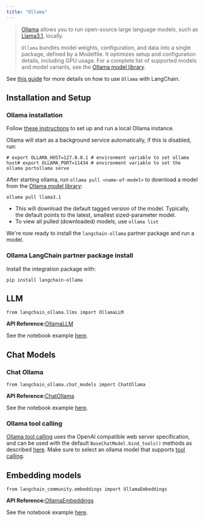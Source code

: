 ```yaml
---
title: "Ollama"
---
```


> [Ollama](https://ollama.com/) allows you to run open-source large language models, such as [Llama3.1](https://ai.meta.com/blog/meta-llama-3-1/), locally.
>
> `Ollama` bundles model weights, configuration, and data into a single package, defined by a Modelfile. It optimizes setup and configuration details, including GPU usage. For a complete list of supported models and model variants, see the [Ollama model library](https://ollama.ai/library).

See [this guide](/src/oss/how_to/local_llms) for more details on how to use `Ollama` with LangChain.

## Installation and Setup

### Ollama installation

Follow [these instructions](https://github.com/ollama/ollama?tab=readme-ov-file#ollama) to set up and run a local Ollama instance.

Ollama will start as a background service automatically, if this is disabled, run:

```
# export OLLAMA_HOST=127.0.0.1 # environment variable to set ollama host# export OLLAMA_PORT=11434 # environment variable to set the ollama portollama serve
```

After starting ollama, run `ollama pull <name-of-model>` to download a model from the [Ollama model library](https://ollama.ai/library):

```
ollama pull llama3.1
```

* This will download the default tagged version of the model. Typically, the default points to the latest, smallest sized-parameter model.
* To view all pulled (downloaded) models, use `ollama list`

We're now ready to install the `langchain-ollama` partner package and run a model.

### Ollama LangChain partner package install

Install the integration package with:

```
pip install langchain-ollama
```

## LLM

```
from langchain_ollama.llms import OllamaLLM
```

**API Reference:**[OllamaLLM](https://python.langchain.com/api_reference/ollama/llms/langchain_ollama.llms.OllamaLLM.html)

See the notebook example [here](/src/oss/integrations/llms/ollama).

## Chat Models

### Chat Ollama

```
from langchain_ollama.chat_models import ChatOllama
```

**API Reference:**[ChatOllama](https://python.langchain.com/api_reference/ollama/chat_models/langchain_ollama.chat_models.ChatOllama.html)

See the notebook example [here](/src/oss/integrations/chat/ollama).

### Ollama tool calling

[Ollama tool calling](https://ollama.com/blog/tool-support) uses the OpenAI compatible web server specification, and can be used with the default `BaseChatModel.bind_tools()` methods as described [here](/src/oss/how_to/tool_calling). Make sure to select an ollama model that supports [tool calling](https://ollama.com/search?\&c=tools).

## Embedding models

```
from langchain_community.embeddings import OllamaEmbeddings
```

**API Reference:**[OllamaEmbeddings](https://python.langchain.com/api_reference/community/embeddings/langchain_community.embeddings.ollama.OllamaEmbeddings.html)

See the notebook example [here](/src/oss/integrations/text_embedding/ollama).
